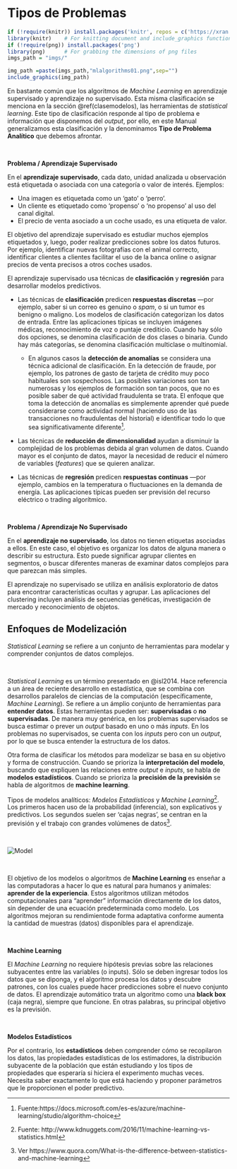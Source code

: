 # Tipos de Problemas

```{r setup, echo=FALSE, message=FALSE, warning=FALSE, cache=FALSE, comment=FALSE, results="hide"}
if (!require(knitr)) install.packages('knitr', repos = c('https://xran.yihui.name', 'https://cran.rstudio.org'))
library(knitr)    # For knitting document and include_graphics function
if (!require(png)) install.packages('png')
library(png)      # For grabbing the dimensions of png files
imgs_path = "imgs/"
```

<!-- ## Problemas Supervisados vs. Problemas No Supervisados -->

<!-- Machine learning uses two types of techniques: supervised -->
<!-- learning, which trains a model on known input and output data so -->
<!-- that it can predict future outputs, and unsupervised learning, which -->
<!-- finds hidden patterns or intrinsic structures in input data. -->

```{r  out.width = "90%", echo=FALSE, message=FALSE, warning=FALSE, cache=FALSE, comment=FALSE}
img_path =paste(imgs_path,"mlalgorithms01.png",sep="")
include_graphics(img_path) 
```

En bastante común que los algoritmos de _Machine Learning_ en aprendizaje supervisado y aprendizaje no supervisado. Esta misma clasificación se menciona en la sección \@ref(clasemodelos), las herramientas de _statistical learning_. Este tipo de clasificación responde al tipo de problema e información que disponemos del _output_, por ello, en este Manual generalizamos esta clasificación y la denominamos **Tipo de Problema Analítico** que debemos afrontar.



<br>

<div class="info">
**Problema / Aprendizaje Supervisado**
</div>



En el **aprendizaje supervisado**, cada dato, unidad analizada u observación está etiquetada o asociada con una categoría o valor de interés. Ejemplos:

 * Una imagen es etiquetada como un 'gato' o 'perro'. 
 * Un cliente es etiquetado como 'propenso' o 'no propenso' al uso del canal digital.
 * El precio de venta asociado a un coche usado, es una etiqueta de valor. 
 
El objetivo del aprendizaje supervisado es estudiar muchos ejemplos etiquetados y, luego, poder realizar predicciones sobre los datos futuros. Por ejemplo, identificar nuevas fotografías con el animal correcto, identificar clientes a clientes facilitar el uso de la banca online o asignar precios de venta precisos a otros coches usados. 

El aprendizaje supervisado usa técnicas de **clasificación** y **regresión** para desarrollar modelos predictivos.

  * Las técnicas de **clasificación** predicen **respuestas discretas** —por ejemplo, saber si un correo es genuino o _spam_, o si un tumor es benigno o maligno. Los modelos de clasificación categorizan los datos de entrada. Entre las aplicaciones típicas se incluyen imágenes médicas, reconocimiento de voz o puntaje crediticio. Cuando hay sólo dos opciones, se denomina clasificación de dos clases o binaria. Cundo hay más categorías, se denomina clasificación multiclase o multinomial.
  
    * En algunos casos la **detección de anomalías** se considera una técnica adicional de clasificación. En la detección de fraude, por ejemplo, los patrones de gasto de tarjeta de crédito muy poco habituales son sospechosos. Las posibles variaciones son tan numerosas y los ejemplos de formación son tan pocos, que no es posible saber de qué actividad fraudulenta se trata. El enfoque que toma la detección de anomalías es simplemente
  aprender qué puede considerarse como actividad normal (haciendo uso de las transacciones no fraudulentas del historial) e identificar todo lo que sea significativamente diferente^[Fuente:https://docs.microsoft.com/es-es/azure/machine-learning/studio/algorithm-choice].
  
  * Las técnicas de **reducción de dimensionalidad ** ayudan a disminuir la complejidad de los problemas debida al gran volumen de datos. Cuando mayor es el conjunto de datos, mayor la necesidad de reducir el número de variables (_features_) que se quieren analizar.
  
  * Las técnicas de **regresión** predicen **respuestas continuas** —por ejemplo, cambios en la temperatura o fluctuaciones en la demanda de energía. Las aplicaciones típicas pueden ser previsión del recurso eléctrico o trading algorítmico.
  


<br> 



<div class="info">
**Problema / Aprendizaje No Supervisado**
</div>



En el **aprendizaje no supervisado**, los datos no tienen etiquetas asociadas a ellos. En este caso, el objetivo  es organizar los datos de alguna manera o describir su estructura. Esto puede significar agrupar clientes en segmentos, o buscar diferentes maneras de examinar datos complejos para que parezcan más simples.

El aprendizaje no supervisado se utiliza en análisis exploratorio de datos para encontrar características ocultas y agrupar. Las aplicaciones del clustering incluyen análisis de secuencias genéticas, investigación de mercado y reconocimiento de objetos.



<!-- The aim of **supervised** machine learning is to build a model -->
<!-- that makes predictions based on evidence in the presence of -->
<!-- uncertainty. A supervised learning algorithm takes a known set of -->
<!-- input data and known responses to the data (output) and trains a -->
<!-- model to generate reasonable predictions for the response -->
<!-- to new data. -->
<!-- Supervised learning uses classification and regression techniques -->
<!-- to develop predictive models. -->

<!--  - Classification techniques predict discrete responses—for -->
<!-- example, whether an email is genuine or spam, or whether -->
<!-- a tumor is cancerous or benign. Classification models -->
<!-- classify input data into categories. Typical applications -->
<!-- include medical imaging, speech recognition, and -->
<!-- credit scoring. -->

<!--  - Regression techniques predict continuous responses— -->
<!-- for example, changes in temperature or fluctuations in -->
<!-- power demand. Typical applications include -->
<!-- electricity load forecasting and algorithmic trading. -->



<!-- El objetivo del machine learning **supervisado** es construir un modelo que haga predicciones basadas en la evidencia en un escenario de incertidumbre. Un algoritmo de aprendizaje supervisado toma un conjunto conocido de entrada y su respuesta para dicha entrada (salida) para entrenar el modelo y generar predicciones razonables de respuesta a nuevos conjuntos de entrada. -->


<!-- **Unsupervised learning** finds hidden patterns or intrinsic structures -->
<!-- in data. It is used to draw inferences from datasets consisting of -->
<!-- input data without labeled responses. -->
<!-- Clustering is the most common unsupervised learning -->
<!-- technique. It is used for exploratory data analysis to find hidden -->
<!-- patterns or groupings in data. -->
<!-- Applications for clustering include gene sequence analysis, -->
<!-- market research, and object recognition. -->


## Enfoques de Modelización {#clasemodelos}


<div class="info">
_Statistical Learning_ se refiere a un conjunto de herramientas para modelar y comprender conjuntos de datos complejos.
</div>

<br>

_Statistical Learning_ es un término presentado en @isl2014. Hace referencia a un área de reciente desarrollo en estadística, que se combina con desarrollos paralelos de ciencias de la computación (específicamente, _Machine Learning_). Se refiere a un ámplio conjunto de herramientas para **entender datos**. Estas herramientas pueden ser: **supervisadas** o **no supervisadas**. De manera muy genérica, en los problemas supervisados se busca estimar o prever un _output_ basado en uno o más _inputs_. En los problemas no supervisados, se cuenta con los _inputs_ pero con un _output_, por lo que se busca entender la estructura de los datos.

Otra forma de clasificar los métodos para modelizar se basa en su objetivo y forma de construcción. Cuando se prioriza la **interpretación del modelo**, buscando que expliquen las relaciones entre _output_ e _inputs_, se habla de **modelos estadísticos**. Cuando se prioriza la **precisión de la previsión** se habla de algoritmos de **machine learning**.



<div class="rmdcomment">
Tipos de modelos analíticos: *Modelos Estadísticos* y *Machine Learning*^[Fuente: http://www.kdnuggets.com/2016/11/machine-learning-vs-statistics.html]. Los primeros hacen uso de la probabilidad (inferencia), son explicativos y predictivos. Los segundos suelen ser 'cajas negras', se centran en la previsión y el trabajo con grandes volúmenes de datos^[Ver  https://www.quora.com/What-is-the-difference-between-statistics-and-machine-learning].
</div>

<br>

<img src='https://www.edvancer.in/wp-content/uploads/2016/01/ML-vs.-stats1.png' alt="Model" style="float:width:90%;">

<br>

El objetivo de los modelos o algoritmos de **Machine Learning** es enseñar a las computadoras a hacer lo que es natural para humanos y animales: **aprender de la experiencia**. Estos algoritmos utilizan métodos computacionales para "aprender" información directamente de los datos, sin depender de una ecuación predeterminada como modelo. Los algoritmos mejoran su rendimientode forma adaptativa  conforme aumenta la cantidad de muestras (datos) disponibles
para el aprendizaje.

<!-- **Machine learning** teaches computers to do what comes naturally to -->
<!-- humans and animals: learn from experience. Machine learning algorithms -->
<!-- use computational methods to “learn” information directly from data -->
<!-- without relying on a predetermined equation as a model. The algorithms -->
<!-- adaptively improve their performance as the number of samples available -->
<!-- for learning increases. -->


<!-- Machine learning uses two types of techniques: supervised -->
<!-- learning, which trains a model on known input and output data so -->
<!-- that it can predict future outputs, and unsupervised learning, which -->
<!-- finds hidden patterns or intrinsic structures in input data. -->


<!-- **Machine learning** requires no prior assumptions about the underlying relationships between the variables. You just have to throw in all the data you have, and the algorithm processes the data and discovers patterns, using which you can make predictions on the new data set. Machine learning treats an algorithm like a black box, as long it works. -->

<br>

<div class="info">
**Machine Learning**
</div>


El _Machine Learning_ no requiere hipótesis previas sobre las relaciones subyacentes entre las variables (o inputs). Sólo se deben ingresar todos los datos que se diponga, y el algoritmo procesa los datos y descubre patrones, con los cuales puede hacer predicciones sobre el nuevo conjunto de datos. El aprendizaje automático trata un algoritmo como una **black box** (caja negra), siempre que funcione. En otras palabras, su principal objetivo es la previsión.

<br>


<!-- In contrast, **statisticians** must understand how the data was collected, statistical properties of the estimator, the underlying distribution of the population they are studying and the kinds of properties you would expect if you did the experiment many times. You need to know precisely what you are doing and come up with parameters that will provide the predictive power.  -->

<div class="info">
**Modelos Estadísticos**
</div>

Por el contrario, los **estadísticos** deben comprender cómo se recopilaron los datos, las propiedades estadísticas de los estimadores, la distribución subyacente de la población que están estudiando y los tipos de propiedades que esperaría si hiciera el experimento muchas veces. Necesita saber exactamente lo que está haciendo y proponer parámetros que le proporcionen el poder predictivo.


